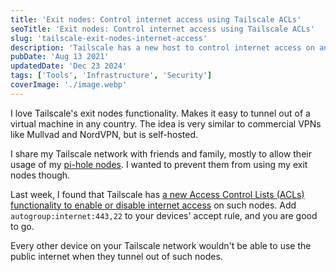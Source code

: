 ```yaml
---
title: 'Exit nodes: Control internet access using Tailscale ACLs'
seoTitle: 'Exit nodes: Control internet access using Tailscale ACLs'
slug: 'tailscale-exit-nodes-internet-access'
description: 'Tailscale has a new host to control internet access on an exit nodes. Add it to your Tailscale ACLs to allow access only for certain devices.'
pubDate: 'Aug 13 2021'
updatedDate: 'Dec 23 2024'
tags: ['Tools', 'Infrastructure', 'Security']
coverImage: './image.webp'
---
```



I love Tailscale's exit nodes functionality. Makes it easy to tunnel out of a virtual machine in any country. The idea is very similar to commercial VPNs like Mullvad and NordVPN, but is self-hosted.

I share my Tailscale network with friends and family, mostly to allow their usage of my [pi-hole nodes](https://www.arun.blog/blog/private-pi-hole-hosting-fly-tailscale). I wanted to prevent them from using my exit nodes though.

Last week, I found that Tailscale has [a new Access Control Lists (ACLs) functionality to enable or disable internet access](https://github.com/tailscale/tailscale/issues/1742#issuecomment-884469202) on such nodes. Add `autogroup:internet:443,22` to your devices' accept rule, and you are good to go.

<R2Image
	imageKey='assets/tailscale-exit-nodes-internet-access-1181638e-cd98-80a0-a9d0-ee3b36b88c1b.png'
	alt='A screenshot of a GitHub comment, which describes a new host to control internet access on the exit nodes using Tailscale Access Control Lists.'
/>

Every other device on your Tailscale network wouldn't be able to use the public internet when they tunnel out of such nodes.
